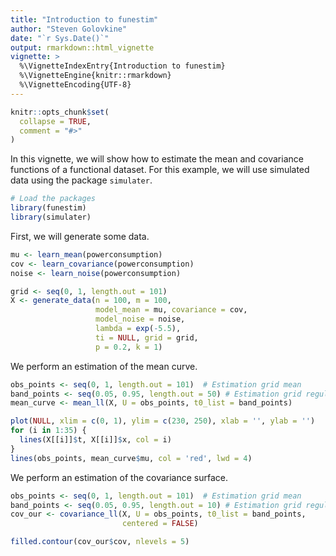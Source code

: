```yaml
---
title: "Introduction to funestim"
author: "Steven Golovkine"
date: "`r Sys.Date()`"
output: rmarkdown::html_vignette
vignette: >
  %\VignetteIndexEntry{Introduction to funestim}
  %\VignetteEngine{knitr::rmarkdown}
  %\VignetteEncoding{UTF-8}
---
```


```r
knitr::opts_chunk$set(
  collapse = TRUE,
  comment = "#>"
)
```

In this vignette, we will show how to estimate the mean and covariance functions of a functional dataset. For this example, we will use simulated data using the package `simulater`.

```r
# Load the packages
library(funestim)
library(simulater)
```

First, we will generate some data.

```r
mu <- learn_mean(powerconsumption)
cov <- learn_covariance(powerconsumption)
noise <- learn_noise(powerconsumption)

grid <- seq(0, 1, length.out = 101)
X <- generate_data(n = 100, m = 100, 
                   model_mean = mu, covariance = cov, 
                   model_noise = noise, 
                   lambda = exp(-5.5), 
                   ti = NULL, grid = grid,
                   p = 0.2, k = 1)
```

We perform an estimation of the mean curve.

```r
obs_points <- seq(0, 1, length.out = 101)  # Estimation grid mean
band_points <- seq(0.05, 0.95, length.out = 50) # Estimation grid regularity
mean_curve <- mean_ll(X, U = obs_points, t0_list = band_points)
```

```r
plot(NULL, xlim = c(0, 1), ylim = c(230, 250), xlab = '', ylab = '')
for (i in 1:35) {
  lines(X[[i]]$t, X[[i]]$x, col = i)
}
lines(obs_points, mean_curve$mu, col = 'red', lwd = 4)
```

We perform an estimation of the covariance surface.

```r
obs_points <- seq(0, 1, length.out = 101)  # Estimation grid mean
band_points <- seq(0.05, 0.95, length.out = 10) # Estimation grid regularity
cov_our <- covariance_ll(X, U = obs_points, t0_list = band_points, 
                         centered = FALSE)
```

```r
filled.contour(cov_our$cov, nlevels = 5)
```

